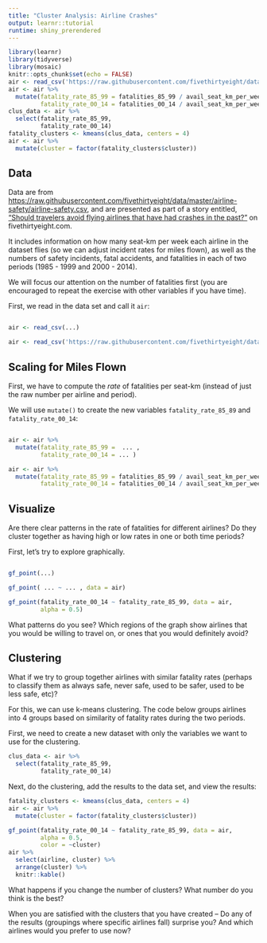 ```yaml
---
title: "Cluster Analysis: Airline Crashes"
output: learnr::tutorial
runtime: shiny_prerendered
---
```


```r
library(learnr)
library(tidyverse)
library(mosaic)
knitr::opts_chunk$set(echo = FALSE)
air <- read_csv('https://raw.githubusercontent.com/fivethirtyeight/data/master/airline-safety/airline-safety.csv')
air <- air %>%
  mutate(fatality_rate_85_99 = fatalities_85_99 / avail_seat_km_per_week,
         fatality_rate_00_14 = fatalities_00_14 / avail_seat_km_per_week)
clus_data <- air %>%
  select(fatality_rate_85_99, 
         fatality_rate_00_14)
fatality_clusters <- kmeans(clus_data, centers = 4)
air <- air %>% 
  mutate(cluster = factor(fatality_clusters$cluster))
```


## Data
Data are from <https://raw.githubusercontent.com/fivethirtyeight/data/master/airline-safety/airline-safety.csv>, and are presented as part of a story entitled, ["Should travelers avoid flying airlines that have had crashes in the past?"](http://fivethirtyeight.com/features/should-travelers-avoid-flying-airlines-that-have-had-crashes-in-the-past/) on fivethirtyeight.com.

It includes information on how many seat-km per week each airline in the dataset flies (so we can adjust incident rates for miles flown), as well as the numbers of safety incidents, fatal accidents, and fatalities in each of two periods (1985 - 1999 and 2000 - 2014).

We will focus our attention on the number of fatalities first (you are encouraged to repeat the exercise with other variables if you have time).

First, we read in the data set and call it `air`:

```r

```

```r
air <- read_csv(...)
```

```r
air <- read_csv('https://raw.githubusercontent.com/fivethirtyeight/data/master/airline-safety/airline-safety.csv')
```


## Scaling for Miles Flown
First, we have to compute the *rate* of fatalities per seat-km (instead of just the raw number per airline and period).  

We will use `mutate()` to create the new variables `fatality_rate_85_89` and `fatality_rate_00_14`:

```r

```

```r
air <- air %>%
  mutate(fatality_rate_85_99 =  ... ,
         fatality_rate_00_14 = ... )
```

```r
air <- air %>%
  mutate(fatality_rate_85_99 = fatalities_85_99 / avail_seat_km_per_week,
         fatality_rate_00_14 = fatalities_00_14 / avail_seat_km_per_week)
```

## Visualize
Are there clear patterns in the rate of fatalities for different airlines? Do they cluster together as having high or low rates in one or both time periods?

First, let's try to explore graphically.

```r

```

```r
gf_point(...)
```

```r
gf_point( ... ~ ... , data = air)
```

```r
gf_point(fatality_rate_00_14 ~ fatality_rate_85_99, data = air,
         alpha = 0.5)
```

What patterns do you see? Which regions of the graph show airlines that you would be willing to travel on, or ones that you would definitely avoid?

## Clustering

What if we try to group together airlines with similar fatality rates (perhaps to classify them as always safe, never safe, used to be safer, used to be less safe, etc)?

For this, we can use k-means clustering. The code below groups airlines into 4 groups based on similarity of fatality rates during the two periods.

First, we need to create a new dataset with only the variables we want to use for the clustering.


```r
clus_data <- air %>%
  select(fatality_rate_85_99, 
         fatality_rate_00_14)
```

Next, do the clustering, add the results to the data set, and view the results:

```r
fatality_clusters <- kmeans(clus_data, centers = 4)
air <- air %>% 
  mutate(cluster = factor(fatality_clusters$cluster))

gf_point(fatality_rate_00_14 ~ fatality_rate_85_99, data = air,
         alpha = 0.5,
         color = ~cluster)
air %>% 
  select(airline, cluster) %>% 
  arrange(cluster) %>%
  knitr::kable()
```

What happens if you change the number of clusters? What number do you think is the best?

When you are satisfied with the clusters that you have created -- Do any of the results (groupings where specific airlines fall) surprise you? And which airlines would you prefer to use now?